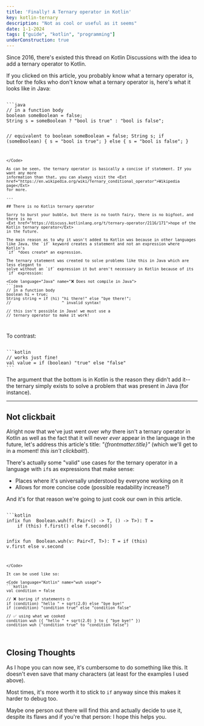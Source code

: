 ```yaml
---
title: 'Finally! A Ternary operator in Kotlin'
key: kotlin-ternary
description: "Not as cool or useful as it seems"
date: 1-1-2024
tags: ["guide", "kotlin", "programming"]
underConstruction: true
---
```



Since 2016, there's existed <Ext href="https://discuss.kotlinlang.org/t/ternary-operator/2116">this thread</Ext>
on Kotlin Discussions with the idea to add a ternary operator to Kotlin.

If you clicked on this article, you probably know what a ternary operator is, but for
the folks who don't know what a ternary operator is, here's what it looks like in Java:

<Code language="Java" name="Ternary operator in Java">
```java
// in a function body
boolean someBoolean = false;
String s = someBoolean ? "bool is true" : "bool is false";

// equivalent to
boolean someBoolean = false;
String s;
if (someBoolean) {
    s = "bool is true";
} else {
    s = "bool is false";
}
```
</Code>

As can be seen, the ternary operator is basically a concise if statement. If you want any more
information than that, you can always visit the <Ext href="https://en.wikipedia.org/wiki/Ternary_conditional_operator">Wikipedia page</Ext> 
for more.

---

## There is no Kotlin ternary operator

Sorry to burst your bubble, but there is no tooth fairy, there is no bigfoot, and there is no
<Ext href="https://discuss.kotlinlang.org/t/ternary-operator/2116/171">hope of the Kotlin ternary operator</Ext>
in the future. 

The main reason as to why it wasn't added to Kotlin was because in other languages
like Java, the `if` keyword creates a statement and not an expression where Kotlin's
`if` *does create* an expression.

The ternary statement was created to solve problems like this in Java which are less elegant to
solve without an `if` expression it but aren't necessary in Kotlin because of its `if` expression:

<Code language="Java" name="❌ Does not compile in Java">
```java
// in a function body
boolean hi = true;
String string = if (hi) "hi there!" else "bye there!";
//                      ^ invalid syntax!

// this isn't possible in Java! we must use a
// ternary operator to make it work!
```
</Code>

To contrast:

<Code language="Kotlin" name="✅ Using an if expression in Kotlin">
```kotlin
// works just fine!
val value = if (boolean) "true" else "false"
```
</Code>

The argument that the bottom is in Kotlin is the reason they didn't add it--the ternary
simply exists to solve a problem that was present in Java (for instance).

---

## Not clickbait

Alright now that we've just went over *why* there isn't a ternary operator in Kotlin as well
as the fact that it will never *ever* appear in the language in the future, let's address this
article's title: *"{frontmatter.title}"* (which we'll get to in a moment! *this isn't clickbait!*).

There's actually some "valid" use cases for the ternary operator in a language with `if`s as
expressions that make sense:
- Places where it's universally understood by everyone working on it
- Allows for more concise code (possible readability increase?)

And it's for that reason we're going to just cook our own in this article.

<Code language="Kotlin" name="Expressions.kt">
```kotlin
infix fun <T : Any> Boolean.wuh(f: Pair<() -> T, () -> T>): T = 
    if (this) f.first() else f.second()

infix fun <T : Any> Boolean.wuh(v: Pair<T, T>): T = 
    if (this) v.first else v.second
```
</Code>

It can be used like so:

<Code language="Kotlin" name="wuh usage">
```kotlin
val condition = false

// ❌ boring if statements 🙄
if (condition) "hello " + sqrt(2.0) else "bye bye!"
if (condition) "condition true" else "condition false"

// ✅ using what we cooked
condition wuh ({ "hello " + sqrt(2.0) } to { "bye bye!" })
condition wuh ("condition true" to "condition false")
```
</Code>

## Closing Thoughts
As I hope you can now see, it's cumbersome to do something like this. It doesn't even save that
many characters (at least for the examples I used above).

Most times, it's more worth it to stick to `if` anyway since this makes it harder to debug too.

Maybe one person out there will find this and actually decide to use it, despite its flaws
and if you're that person: I hope this helps you.
